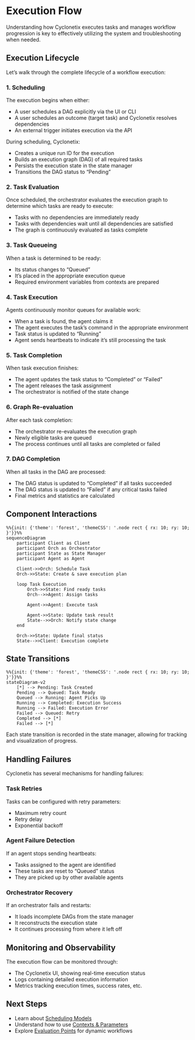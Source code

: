 # Execution Flow

Understanding how Cyclonetix executes tasks and manages workflow progression is key to effectively utilizing the system and troubleshooting when needed.

## Execution Lifecycle

Let's walk through the complete lifecycle of a workflow execution:

### 1. Scheduling

The execution begins when either:

- A user schedules a DAG explicitly via the UI or CLI
- A user schedules an outcome (target task) and Cyclonetix resolves dependencies
- An external trigger initiates execution via the API

During scheduling, Cyclonetix:

- Creates a unique run ID for the execution
- Builds an execution graph (DAG) of all required tasks
- Persists the execution state in the state manager
- Transitions the DAG status to "Pending"

### 2. Task Evaluation

Once scheduled, the orchestrator evaluates the execution graph to determine which tasks are ready to execute:

- Tasks with no dependencies are immediately ready
- Tasks with dependencies wait until all dependencies are satisfied
- The graph is continuously evaluated as tasks complete

### 3. Task Queueing

When a task is determined to be ready:

- Its status changes to "Queued"
- It's placed in the appropriate execution queue
- Required environment variables from contexts are prepared

### 4. Task Execution

Agents continuously monitor queues for available work:

- When a task is found, the agent claims it
- The agent executes the task's command in the appropriate environment
- Task status is updated to "Running"
- Agent sends heartbeats to indicate it's still processing the task

### 5. Task Completion

When task execution finishes:

- The agent updates the task status to "Completed" or "Failed"
- The agent releases the task assignment
- The orchestrator is notified of the state change

### 6. Graph Re-evaluation

After each task completion:

- The orchestrator re-evaluates the execution graph
- Newly eligible tasks are queued
- The process continues until all tasks are completed or failed

### 7. DAG Completion

When all tasks in the DAG are processed:

- The DAG status is updated to "Completed" if all tasks succeeded
- The DAG status is updated to "Failed" if any critical tasks failed
- Final metrics and statistics are calculated

## Component Interactions

```mermaid
%%{init: {'theme': 'forest', 'themeCSS': '.node rect { rx: 10; ry: 10; }'}}%%
sequenceDiagram
    participant Client as Client
    participant Orch as Orchestrator
    participant State as State Manager
    participant Agent as Agent

    Client->>Orch: Schedule Task
    Orch->>State: Create & save execution plan

    loop Task Execution
        Orch->>State: Find ready tasks
        Orch-->>Agent: Assign tasks

        Agent->>Agent: Execute task

        Agent->>State: Update task result
        State-->>Orch: Notify state change
    end

    Orch->>State: Update final status
    State-->>Client: Execution complete
```

## State Transitions

```mermaid
%%{init: {'theme': 'forest', 'themeCSS': '.node rect { rx: 10; ry: 10; }'}}%%
stateDiagram-v2
    [*] --> Pending: Task Created
    Pending --> Queued: Task Ready
    Queued --> Running: Agent Picks Up
    Running --> Completed: Execution Success
    Running --> Failed: Execution Error
    Failed --> Queued: Retry
    Completed --> [*]
    Failed --> [*]
```

Each state transition is recorded in the state manager, allowing for tracking and visualization of progress.

## Handling Failures

Cyclonetix has several mechanisms for handling failures:

### Task Retries

Tasks can be configured with retry parameters:

- Maximum retry count
- Retry delay
- Exponential backoff

### Agent Failure Detection

If an agent stops sending heartbeats:

- Tasks assigned to the agent are identified
- These tasks are reset to "Queued" status
- They are picked up by other available agents

### Orchestrator Recovery

If an orchestrator fails and restarts:

- It loads incomplete DAGs from the state manager
- It reconstructs the execution state
- It continues processing from where it left off

## Monitoring and Observability

The execution flow can be monitored through:

- The Cyclonetix UI, showing real-time execution status
- Logs containing detailed execution information
- Metrics tracking execution times, success rates, etc.

## Next Steps

- Learn about [Scheduling Models](scheduling-models.qmd)
- Understand how to use [Contexts & Parameters](../advanced/contexts-parameters.qmd)
- Explore [Evaluation Points](../advanced/evaluation-points.qmd) for dynamic workflows